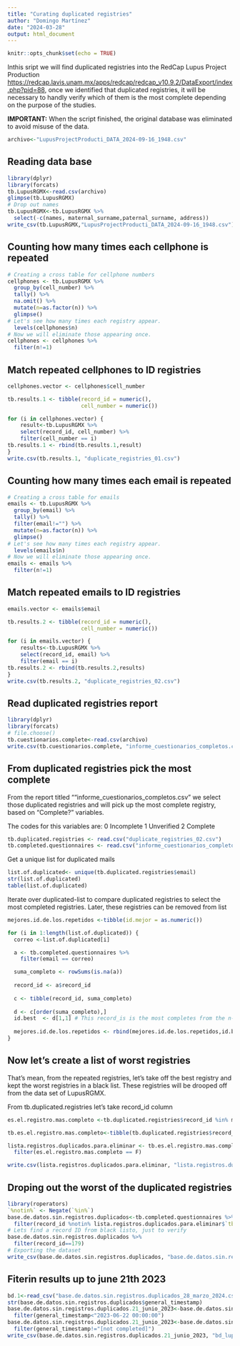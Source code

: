 ```yaml
---
title: "Curating duplicated registries"
author: "Domingo Martínez"
date: "2024-03-28"
output: html_document
---
```


```r
knitr::opts_chunk$set(echo = TRUE)
```

Inthis sript we will find duplicated registries into the RedCap Lupus Project Production <https://redcap.lavis.unam.mx/apps/redcap/redcap_v10.9.2/DataExport/index.php?pid=88>, once we identified that duplicated registries, it will be necessary to handly verify which of them is the most complete depending on the purpose of the studies.

**IMPORTANT:** When the script finished, the original database was eliminated to avoid misuse of the data.

```r
archivo<-"LupusProjectProducti_DATA_2024-09-16_1948.csv"
```


## Reading data base
```r
library(dplyr)
library(forcats)
tb.LupusRGMX<-read.csv(archivo)
glimpse(tb.LupusRGMX)
# Drop out names
tb.LupusRGMX<-tb.LupusRGMX %>%
  select(-c(names, maternal_surname,paternal_surname, address))
write_csv(tb.LupusRGMX,"LupusProjectProducti_DATA_2024-09-16_1948.csv")
```

## Counting how many times each cellphone is repeated
```r
# Creating a cross table for cellphone numbers
cellphones <- tb.LupusRGMX %>%
  group_by(cell_number) %>%
  tally() %>%
  na.omit() %>%
  mutate(n=as.factor(n)) %>%
  glimpse()
# Let's see how many times each registry appear.
  levels(cellphones$n)
# Now we will eliminate those appearing once.
cellphones <- cellphones %>%
  filter(n!=1)
```

## Match repeated cellphones to ID registries
```r
cellphones.vector <- cellphones$cell_number

tb.results.1 <- tibble(record_id = numeric(),
                       cell_number = numeric())

for (i in cellphones.vector) {
    result<-tb.LupusRGMX %>%
    select(record_id, cell_number) %>%
    filter(cell_number == i)
tb.results.1 <- rbind(tb.results.1,result)
}
write.csv(tb.results.1, "duplicate_registries_01.csv")
```

## Counting how many times each email is repeated
```r
# Creating a cross table for emails
emails <- tb.LupusRGMX %>%
  group_by(email) %>%
  tally() %>%
  filter(email!="") %>%
  mutate(n=as.factor(n)) %>%
  glimpse()
# Let's see how many times each registry appear.
  levels(emails$n)
# Now we will eliminate those appearing once.
emails <- emails %>%
  filter(n!=1)
```

## Match repeated emails to ID registries
```r
emails.vector <- emails$email

tb.results.2 <- tibble(record_id = numeric(),
                       cell_number = numeric())

for (i in emails.vector) {
    results<-tb.LupusRGMX %>%
    select(record_id, email) %>%
    filter(email == i)
tb.results.2 <- rbind(tb.results.2,results)
}
write.csv(tb.results.2, "duplicate_registries_02.csv")
```

## Read duplicated registries report
```r
library(dplyr)
library(forcats)
# file.choose()
tb.cuestionarios.complete<-read.csv(archivo)
write.csv(tb.cuestionarios.complete, "informe_cuestionarios_completos.csv")
```

## From duplicated registries pick the most complete

From the report titled ""informe_cuestionarios_completos.csv" we select those duplicated registries and will pick up the most complete registry, based on "Complete?" variables.

The codes for this variables are:
0	Incomplete
1	Unverified
2	Complete

```r
tb.duplicated.registries <- read.csv("duplicate_registries_02.csv")
tb.completed.questionnaires <- read.csv("informe_cuestionarios_completos.csv")
```

Get a unique list for duplicated mails
```r
list.of.duplicated<- unique(tb.duplicated.registries$email)
str(list.of.duplicated)
table(list.of.duplicated)
```

Iterate over duplicated-list to compare duplicated registries to select the most completed registries. Later, these registries can be removed from list
```r
mejores.id.de.los.repetidos <-tibble(id.mejor = as.numeric())

for (i in 1:length(list.of.duplicated)) {
  correo <-list.of.duplicated[i]

  a <- tb.completed.questionnaires %>%
    filter(email == correo)

  suma_completo <- rowSums(is.na(a))
  
  record_id <- a$record_id 
   
  c <- tibble(record_id, suma_completo)
  
  d <- c[order(suma_completo),]
  id.best  <- d[1,1] # This record_is is the most completes from the n-mail repeted
 
  mejores.id.de.los.repetidos <- rbind(mejores.id.de.los.repetidos,id.best) 
}
```

## Now let's create a list of worst registries

That's mean, from the repeated registries, let's take off the best registry and kept the worst registries in a black list. These registries will be drooped off from the data set of LupusRGMX.

From tb.duplicated.registries let's take record_id column
```r
es.el.registro.mas.completo <-tb.duplicated.registries$record_id %in% mejores.id.de.los.repetidos$record_id

tb.es.el.registro.mas.completo<-tibble(tb.duplicated.registries$record_id, es.el.registro.mas.completo)

lista.registros.duplicados.para.eliminar <- tb.es.el.registro.mas.completo %>%
  filter(es.el.registro.mas.completo == F)

write.csv(lista.registros.duplicados.para.eliminar, "lista.registros.duplicados.para.eliminar.csv")
```

## Droping out the worst of the duplicated registries

```r
library(roperators)
`%notin%` <- Negate(`%in%`)
base.de.datos.sin.registros.duplicados<-tb.completed.questionnaires %>%
  filter(record_id %notin% lista.registros.duplicados.para.eliminar$`tb.duplicated.registries$record_id`)
# Lets find a record ID from black listo, just to verify
base.de.datos.sin.registros.duplicados %>%
  filter(record_id==179)
# Exporting the dataset
write_csv(base.de.datos.sin.registros.duplicados, "base.de.datos.sin.registros.duplicados_16_septiembre_2024.csv")
```

## Fiterin results up to june 21th 2023
```r
bd.1<-read_csv("base.de.datos.sin.registros.duplicados_28_marzo_2024.csv")
str(base.de.datos.sin.registros.duplicados$general_timestamp)
base.de.datos.sin.registros.duplicados.21_junio_2023<-base.de.datos.sin.registros.duplicados %>%
  filter(general_timestamp<"2023-06-22 00:00:00")
base.de.datos.sin.registros.duplicados.21_junio_2023<-base.de.datos.sin.registros.duplicados.21_junio_2023 %>%
  filter(general_timestamp!="[not completed]")
write_csv(base.de.datos.sin.registros.duplicados.21_junio_2023, "bd_lupus_sin_registros_duplicados_al_21_junio_2023.csv")
```

